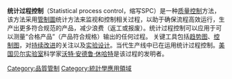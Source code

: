{{Unreferenced|time=2020-09-22T04:26:05+00:00}}
'''统计过程控制'''（Statistical process control，缩写SPC）是一种[[质量控制|质量控制]]方法，该方法采用[[管制圖|管制圖]]统计方法来监视和控制相关过程，以助于确保流程高效运行，生产出更多符合规范的产品，减少浪费（返工或报废）。统计过程控制可以应用于可以测量“合格产品”（产品符合规格）输出的任何过程。 关键工具包括[[趋势图|趋势图]]、[[控制图|控制图]]，对[[持续改进|持续改进]]的关注以及[[实验设计|实验设计]]。当代生产线中已在运用统计过程控制。[[美国|美国]][[贝尔实验室|贝尔实验室]]科学家[[沃特·安德鲁·休哈特|沃特·安德鲁·休哈特]]是该过程的发明者。

[[Category:品質管制|Category:品質管制]]
[[Category:統計學應用領域|Category:統計學應用領域]]
